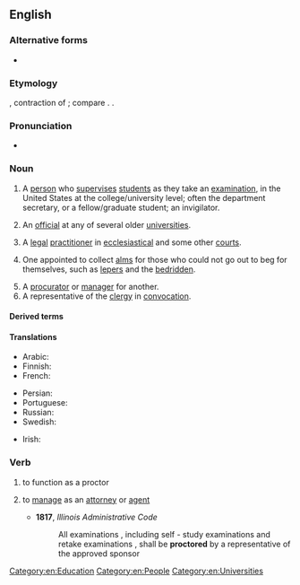 {{also|Proctor}}
==English==
{{wikipedia}}

===Alternative forms===
* {{alter|en|proctour||obsolete}}

===Etymology===
{{inh+|en|enm|procatour}}, contraction of {{m|enm|procuratour}}; compare {{m|en|proxy}}. {{doublet|en|procurator}}.

===Pronunciation===
* {{IPA|en|/ˈpɹɒktə(ɹ)/}}

===Noun===
{{en-noun}}

# {{lb|en|US}} A [[person]] who [[supervise]]s [[student]]s as they take an [[examination]], in the United States at the college/university level; often the department secretary, or a fellow/graduate student; an invigilator.
#: {{syn|en|invigilator}}
# {{lb|en|UK}} An [[official]] at any of several older [[university|universities]].
# {{lb|en|British|legal}} A [[legal]] [[practitioner]] in [[ecclesiastical]] and some other [[court]]s.
# {{lb|en|obsolete}} One appointed to collect [[alms]] for those who could not go out to beg for themselves, such as [[leper]]s and the [[bedridden]].
# A [[procurator]] or [[manager]] for another.
# A representative of the [[clergy]] in [[convocation]].

====Derived terms====
{{der2|en
|proctorial
|proctorship}}

====Translations====
{{trans-top|person who supervises students as they take an examination}}
* Arabic: {{t|ar|مُرَاقِب|m}}
* Finnish: {{t+|fi|valvoja}}
* French: {{t+|fr|surveillant}}
{{trans-mid}}
* Persian: {{t+|fa|مراقب|tr=morâgeb}}
* Portuguese: {{t+|pt|fiscal}}
* Russian: {{t+|ru|наблюда́тель|m|tr=nabljudátelʹ}}
* Swedish: {{t+|sv|tentamensvakt|c}}
{{trans-bottom}}

{{trans-top|UK university official}}
{{trans-mid}}
{{trans-bottom}}

{{trans-top|legal practitioner}}
{{trans-mid}}
{{trans-bottom}}

{{checktrans-top|}}
* Irish: {{t-check|ga|prócadóir|m}}
{{trans-mid}}
{{trans-bottom}}

===Verb===
{{en-verb}}

# {{lb|en|US}} to function as a proctor
# {{lb|en|transitive}} to [[manage]] as an [[attorney]] or [[agent]]
#* '''1817''', ''Illinois Administrative Code''
#*:All examinations , including self - study examinations and retake examinations , shall be '''proctored''' by a representative of the approved sponsor

[[Category:en:Education]]
[[Category:en:People]]
[[Category:en:Universities]]